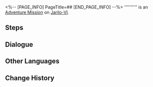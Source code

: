<%-- [PAGE_INFO]
PageTitle=##
[END_PAGE_INFO] --%>
{{Stub|Dialogue.}}
{{Mission Infobox
|id            = 8000188
|title         = 
|image         = <!--Mission .png-->
|type          = Adventure
|event_name    = 
|chapter       = 
|requirements  = 
* [[Trailblaze Mission]] ''[[The Past Will Return as an Avalanche]]'' completed
* [[Adventure Mission]] ''[[Anomaly Detection 7]]'' completed
* Reach [[Trailblaze Level]] 21
|summary       = <!--official mission summary from Fate's Atlas-->
|characters    = Regin; Trailblazer
|startLocation = [[Jarilo-VI]] - [[Administrative District]]
|world         = Jarilo-VI
|area          = Administrative District
|prev          = Anomaly Detection 7
|next          = 
|exp           = 
|credits       = 
|stellarJade   = 
|other         = 
}}
'''''''''' is an [[Adventure Mission]] on [[Jarilo-VI]].

==Steps==


<!--
==Gameplay Notes==

--><!--
==Trial Character==

-->
==Dialogue==
{{Stub Dialogue}}
{{Dialogue Start}}
:{{tx}}
{{Dialogue End}}

==Other Languages==
{{Other Languages
|en   = 
|zhs  = 
|zht  = 
|ja   = 
|ko   = 
|es   = 
|fr   = 
|ru   = 
|th   = 
|vi   = 
|de   = 
|id   = 
|pt   = 
}}

==Change History==
{{Change History|1.2}}
